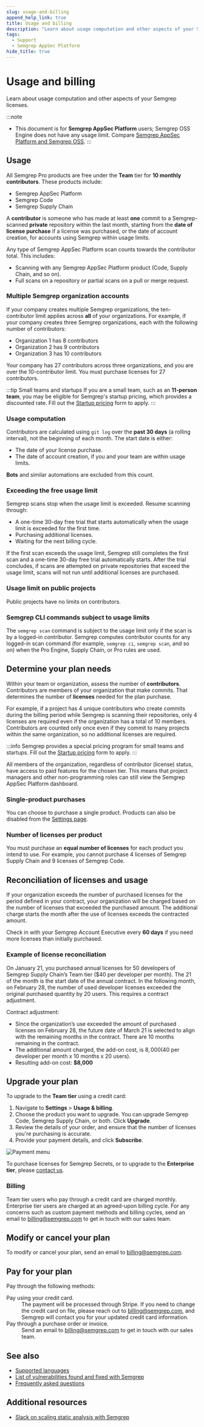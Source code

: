 ```yaml
---
slug: usage-and-billing
append_help_link: true
title: Usage and billing
description: "Learn about usage computation and other aspects of your Semgrep licenses."
tags:
  - Support
  - Semgrep AppSec Platform
hide_title: true
---
```


# Usage and billing


<!-- tk change all mentions of semgrep pro to semgrep appsec platform -->

Learn about usage computation and other aspects of your Semgrep licenses.

:::note
- This document is for **Semgrep AppSec Platform** users; Semgrep OSS Engine does not have any usage limit. Compare [<i class="fa-regular fa-file-lines"></i> Semgrep AppSec Platform and Semgrep OSS](/semgrep-pro-vs-oss).
:::

## Usage

All Semgrep Pro products are free under the **Team** tier for **10 monthly contributors**. These products include:

- Semgrep AppSec Platform
- Semgrep Code
- Semgrep Supply Chain

A **contributor** is someone who has made at least **one** commit to a Semgrep-scanned **private** repository within the last month, starting from the **date of license purchase** if a license was purchased, or the date of account creation, for accounts using Semgrep within usage limits.

Any type of Semgrep AppSec Platform scan counts towards the contributor total. This includes:

- Scanning with any Semgrep AppSec Platform product (Code, Supply Chain, and so on).
- Full scans on a repository or partial scans on a pull or merge request.

### Multiple Semgrep organization accounts

If your company creates multiple Semgrep organizations, the ten-contributor limit applies across **all** of your organizations. For example, if your company creates three Semgrep organizations, each with the following number of contributors:

- Organization 1 has 8 contributors
- Organization 2 has 9 contributors
- Organization 3 has 10 contributors

Your company has 27 contributors across three organizations, and you are over the 10-contributor limit. You must purchase licenses for 27 contributors.

:::tip Small teams and startups
If you are a small team, such as an **11-person team**, you may be eligible for Semgrep's startup pricing, which provides a discounted rate. Fill out the [<i class="fas fa-external-link fa-xs"></i> Startup pricing](https://semgrep.dev/contact/contact-us-startups) form to apply.
:::

### Usage computation

Contributors are calculated using `git log` over the **past 30 days** (a rolling interval), not the beginning of each month. The start date is either:

- The date of your license purchase.
- The date of account creation, if you and your team are within usage limits.

**Bots** and similar automations are excluded from this count.

### Exceeding the free usage limit

Semgrep scans stop when the usage limit is exceeded. Resume scanning through:

- A one-time 30-day free trial that starts automatically when the usage limit is exceeded for the first time.
- Purchasing additional licenses.
- Waiting for the next billing cycle.

If the first scan exceeds the usage limit, Semgrep still completes the first scan and a one-time 30-day free trial automatically starts. After the trial concludes, if scans are attempted on private repositories that exceed the usage limit, scans will not run until additional licenses are purchased.

### Usage limit on public projects

Public projects have no limits on contributors.

### Semgrep CLI commands subject to usage limits

The `semgrep scan` command is subject to the usage limit only if the scan is by a logged-in contributor. Semgrep computes contributor counts for any logged-in scan command (for example, `semgrep ci`, `semgrep scan`, and so on) when the Pro Engine, Supply Chain, or Pro rules are used.

## Determine your plan needs

Within your team or organization, assess the number of **contributors**. Contributors are members of your organization that make commits. That determines the number of **licenses** needed for the plan purchase.

For example, if a project has 4 unique contributors who create commits during the billing period while Semgrep is scanning their repositories, only 4 licenses are required even if the organization has a total of 10 members. Contributors are counted only once even if they commit to many projects within the same organization, so no additional licenses are required.

:::info
Semgrep provides a special pricing program for small teams and startups. Fill out the [<i class="fas fa-external-link fa-xs"></i> Startup pricing](https://semgrep.dev/contact/contact-us-startups) form to apply.
:::

All members of the organization, regardless of contributor (license) status, have access to paid features for the chosen tier. This means that project managers and other non-programming roles can still view the Semgrep AppSec Platform dashboard.

### Single-product purchases

You can choose to purchase a single product. Products can also be disabled from the [Settings page](https://semgrep.dev/orgs/-/settings).

### Number of licenses per product

You must purchase an **equal number of licenses** for each product you intend to use. For example, you cannot purchase 4 licenses of Semgrep Supply Chain and 9 licenses of Semgrep Code.

## Reconciliation of licenses and usage

If your organization exceeds the number of purchased licenses for the period defined in your contract, your organization will be charged based on the number of licenses that exceeded the purchased amount. The additional charge starts the month after the use of licenses exceeds the contracted amount.

Check in with your Semgrep Account Executive every **60 days** if you need more licenses than initially purchased.

### Example of license reconciliation

On January 21, you purchased annual licenses for 50 developers of Semgrep Supply Chain’s Team tier ($40 per developer per month). The 21 of the month is the start date of the annual contract. In the following month, on February 28, the number of used developer licenses exceeded the original purchased quantity by 20 users. This requires a contract adjustment.

Contract adjustment:

- Since the organization’s use exceeded the amount of purchased licenses on February 28, the future date of March 21 is selected to align with the remaining months in the contract. There are 10 months remaining in the contract.
- The additional amount charged, the add-on cost, is $8,000 ($40 per developer per month x 10 months x 20 users).
- Resulting add-on cost: **$8,000**

## Upgrade your plan

To upgrade to the **Team tier** using a credit card:

1. Navigate to **Settings** > **Usage & billing**.
2. Choose the product you want to upgrade. You can upgrade Semgrep Code, Semgrep Supply Chain, or both. Click **Upgrade**.
3. Review the details of your order, and ensure that the number of licenses you're purchasing is accurate.
4. Provide your payment details, and click **Subscribe**.

![Payment menu](/img/billing-and-pricing-payment.png)<br />

To purchase licenses for Semgrep Secrets, or to upgrade to the **Enterprise tier**, please [contact us](https://semgrep.dev/contact-us).

### Billing

Team tier users who pay through a credit card are charged monthly. Enterprise tier users are charged at an agreed-upon billing cycle. For any concerns such as custom payment methods and billing cycles, send an email to [billing@semgrep.com](mailto:billing@semgrep.com) to get in touch with our sales team.

## Modify or cancel your plan

To modify or cancel your plan, send an email to [billing@semgrep.com](mailto:billing@semgrep.com).

## Pay for your plan

Pay through the following methods:

<dl>
  <dt>Pay using your credit card.</dt>
  <dd>The payment will be processed through Stripe. If you need to change the credit card on file, please reach out to <a href="mailto:billing@semgrep.com">billing@semgrep.com</a>, and Semgrep will contact you for your updated credit card information.</dd>
  <dt>Pay through a purchase order or invoice.</dt>
  <dd>
    Send an email to <a href="mailto:billing@semgrep.com">billing@semgrep.com</a> to get in touch
    with our sales team.
  </dd>
</dl>

## See also

- [Supported languages](/supported-languages)
- [List of vulnerabilities found and fixed with Semgrep](/trophy-case)
- [Frequently asked questions](/faq)

## Additional resources

- [Slack on scaling static analysis with Semgrep](https://semgrep.dev/blog/2021/slack-presents-semgrep-at-def-con-appsec-village/)
